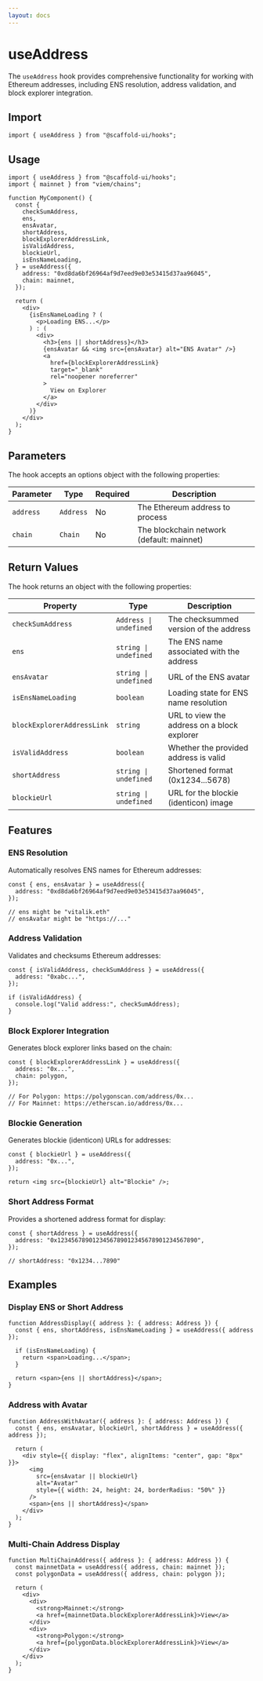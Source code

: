 ```yaml
---
layout: docs
---
```



# useAddress

The `useAddress` hook provides comprehensive functionality for working with Ethereum addresses, including ENS resolution, address validation, and block explorer integration.

## Import

```tsx
import { useAddress } from "@scaffold-ui/hooks";
```

## Usage

```tsx
import { useAddress } from "@scaffold-ui/hooks";
import { mainnet } from "viem/chains";

function MyComponent() {
  const {
    checkSumAddress,
    ens,
    ensAvatar,
    shortAddress,
    blockExplorerAddressLink,
    isValidAddress,
    blockieUrl,
    isEnsNameLoading,
  } = useAddress({
    address: "0xd8da6bf26964af9d7eed9e03e53415d37aa96045",
    chain: mainnet,
  });

  return (
    <div>
      {isEnsNameLoading ? (
        <p>Loading ENS...</p>
      ) : (
        <div>
          <h3>{ens || shortAddress}</h3>
          {ensAvatar && <img src={ensAvatar} alt="ENS Avatar" />}
          <a
            href={blockExplorerAddressLink}
            target="_blank"
            rel="noopener noreferrer"
          >
            View on Explorer
          </a>
        </div>
      )}
    </div>
  );
}
```

## Parameters

The hook accepts an options object with the following properties:

| Parameter | Type      | Required | Description                               |
| --------- | --------- | -------- | ----------------------------------------- |
| `address` | `Address` | No       | The Ethereum address to process           |
| `chain`   | `Chain`   | No       | The blockchain network (default: mainnet) |

## Return Values

The hook returns an object with the following properties:

| Property                   | Type                   | Description                                 |
| -------------------------- | ---------------------- | ------------------------------------------- |
| `checkSumAddress`          | `Address \| undefined` | The checksummed version of the address      |
| `ens`                      | `string \| undefined`  | The ENS name associated with the address    |
| `ensAvatar`                | `string \| undefined`  | URL of the ENS avatar                       |
| `isEnsNameLoading`         | `boolean`              | Loading state for ENS name resolution       |
| `blockExplorerAddressLink` | `string`               | URL to view the address on a block explorer |
| `isValidAddress`           | `boolean`              | Whether the provided address is valid       |
| `shortAddress`             | `string \| undefined`  | Shortened format (0x1234...5678)            |
| `blockieUrl`               | `string \| undefined`  | URL for the blockie (identicon) image       |

## Features

### ENS Resolution

Automatically resolves ENS names for Ethereum addresses:

```tsx
const { ens, ensAvatar } = useAddress({
  address: "0xd8da6bf26964af9d7eed9e03e53415d37aa96045",
});

// ens might be "vitalik.eth"
// ensAvatar might be "https://..."
```

### Address Validation

Validates and checksums Ethereum addresses:

```tsx
const { isValidAddress, checkSumAddress } = useAddress({
  address: "0xabc...",
});

if (isValidAddress) {
  console.log("Valid address:", checkSumAddress);
}
```

### Block Explorer Integration

Generates block explorer links based on the chain:

```tsx
const { blockExplorerAddressLink } = useAddress({
  address: "0x...",
  chain: polygon,
});

// For Polygon: https://polygonscan.com/address/0x...
// For Mainnet: https://etherscan.io/address/0x...
```

### Blockie Generation

Generates blockie (identicon) URLs for addresses:

```tsx
const { blockieUrl } = useAddress({
  address: "0x...",
});

return <img src={blockieUrl} alt="Blockie" />;
```

### Short Address Format

Provides a shortened address format for display:

```tsx
const { shortAddress } = useAddress({
  address: "0x1234567890123456789012345678901234567890",
});

// shortAddress: "0x1234...7890"
```

## Examples

### Display ENS or Short Address

```tsx
function AddressDisplay({ address }: { address: Address }) {
  const { ens, shortAddress, isEnsNameLoading } = useAddress({ address });

  if (isEnsNameLoading) {
    return <span>Loading...</span>;
  }

  return <span>{ens || shortAddress}</span>;
}
```

### Address with Avatar

```tsx
function AddressWithAvatar({ address }: { address: Address }) {
  const { ens, ensAvatar, blockieUrl, shortAddress } = useAddress({ address });

  return (
    <div style={{ display: "flex", alignItems: "center", gap: "8px" }}>
      <img
        src={ensAvatar || blockieUrl}
        alt="Avatar"
        style={{ width: 24, height: 24, borderRadius: "50%" }}
      />
      <span>{ens || shortAddress}</span>
    </div>
  );
}
```

### Multi-Chain Address Display

```tsx
function MultiChainAddress({ address }: { address: Address }) {
  const mainnetData = useAddress({ address, chain: mainnet });
  const polygonData = useAddress({ address, chain: polygon });

  return (
    <div>
      <div>
        <strong>Mainnet:</strong>
        <a href={mainnetData.blockExplorerAddressLink}>View</a>
      </div>
      <div>
        <strong>Polygon:</strong>
        <a href={polygonData.blockExplorerAddressLink}>View</a>
      </div>
    </div>
  );
}
```
